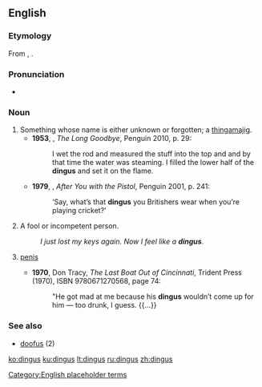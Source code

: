 ==English==

===Etymology===
From {{etyl|nl|en}} {{term|dinges|lang=nl}}, {{term|ding||thing|lang=nl}}.

===Pronunciation===
* {{IPA|/ˈdɪŋɡəs/|lang=en}}

===Noun===
{{en-noun|es}}

# Something whose name is either unknown or forgotten; a [[thingamajig]].
#* '''1953''', {{w|Raymond Chandler}}, ''The Long Goodbye'', Penguin 2010, p. 29:
#*: I wet the rod and measured the stuff into the top and and by that time the water was steaming. I filled the lower half of the '''dingus''' and set it on the flame.
#* '''1979''', {{w|Kyril Bonfiglioli}}, ''After You with the Pistol'', Penguin 2001, p. 241:
#*: ‘Say, what’s that '''dingus''' you Britishers wear when you’re playing cricket?’
# A fool or incompetent person.
#: ''I just lost my keys again.  Now I feel like a '''dingus'''.''
# {{context|slang|vulgar|lang=en}} [[penis]]
#* '''1970''', Don Tracy, ''The Last Boat Out of Cincinnati'', Trident Press (1970), ISBN 9780671270568, page 74:
#*: "He got mad at me because his '''dingus''' wouldn’t come up for him — too drunk, I guess. {{…}}

===See also===
* [[doofus]] (2)

[[Category:English placeholder terms]]

[[ko:dingus]]
[[ku:dingus]]
[[lt:dingus]]
[[ru:dingus]]
[[zh:dingus]]